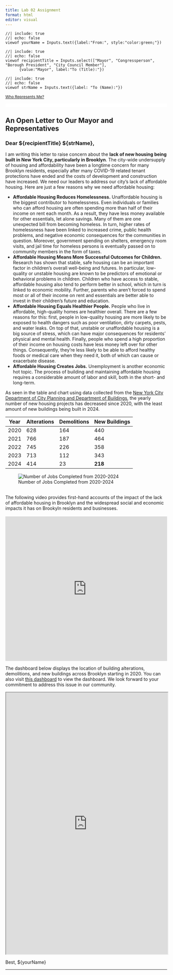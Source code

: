```yaml
---
title: Lab 02 Assignment
format: html
editor: visual
---
```


```ojs
//| include: true
//| echo: false
viewof yourName = Inputs.text({label:"From:", style:"color:green;"})
```

```ojs
//| include: true
//| echo: false
viewof recipientTitle = Inputs.select(["Mayor", "Congressperson", "Borough President", "City Council Member"],
      {value:"Mayor", label:"To (Title):"})
```

```ojs
//| include: true
//| echo: false
viewof strName = Inputs.text({label: "To (Name):"})
```

<p style="font-size:9pt"> [Who Represents Me?](https://www.mygovnyc.org/) </p>

<hr width="100%" style="height:10px;color:white;background-color:white">

## An Open Letter to Our Mayor and Representatives

### Dear \${recipientTitle} \${strName},

I am writing this letter to raise concern about the **lack of new housing being built in New York City, particularly in Brooklyn**. The city-wide undersupply of housing and affordability have been a longtime concern for many Brooklyn residents, especially after many COVID-19 related tenant protections have ended and the costs of development and construction have increased. We need our leaders to address our city's lack of affordable housing. Here are just a few reasons why we need affordable housing:

- **Affordable Housing Reduces Homelessness.** Unaffordable housing is the biggest contributor to homelessness. Even individuals or families who can afford housing are often spending more than half of their income on rent each month. As a result, they have less money available for other essentials, let alone savings. Many of them are one unexpected bill from becoming homeless. In turn, higher rates of homelessness have been linked to increased crime, public health problems, and negative economic consequences for the communities in question. Moreover, government spending on shelters, emergency room visits, and jail time for homeless persons is eventually passed on to community members in the form of taxes.
- **Affordable Housing Means More Successful Outcomes for Children.** Research has shown that stable, safe housing can be an important factor in children’s overall well-being and futures. In particular, low-quality or unstable housing are known to be predictors of emotional or behavioral problems in children. Children who have access to stable, affordable housing also tend to perform better in school, which in turn is linked to economic mobility. Further, parents who aren’t forced to spend most or all of their income on rent and essentials are better able to invest in their children’s future and education.
- **Affordable Housing Equals Healthier People.** People who live in affordable, high-quality homes are healthier overall. There are a few reasons for this: first, people in low-quality housing are more likely to be exposed to health dangers such as poor ventilation, dirty carpets, pests, and water leaks. On top of that, unstable or unaffordable housing is a big source of stress, which can have major consequences for residents’ physical and mental health. Finally, people who spend a high proportion of their income on housing costs have less money left over for other things. Consequently, they’re less likely to be able to afford healthy foods or medical care when they need it, both of which can cause or exacerbate disease.
- **Affordable Housing Creates Jobs.** Unemployment is another economic hot topic. The process of building and maintaining affordable housing requires a considerable amount of labor and skill, both in the short- and long-term.

As seen in the table and chart using data collected from the [New York City Department of City Planning and Department of Buildings](https://www.nyc.gov/site/planning/data-maps/open-data/dwn-housing-database.page), the yearly number of new housing projects has decreased since 2020, with the least amount of new buildings being built in 2024.

| Year  | Alterations | Demolitions | New Buildings |
|-----|------|-----|------|
| 2020  | 628 | 164 | 440 | 
| 2021  | 766 | 187 | 464 |
| 2022  | 745 | 226 | 358 |
| 2023  | 713 | 112 | 343 |
| 2024  | 414 | 23 | **218** |

![Number of Jobs Completed from 2020-2024](https://i.imgur.com/tkTQpvr.png)

<br>The following video provides first-hand accounts of the impact of the lack of affordable housing in Brooklyn and the widespread social and economic impacts it has on Brookyln residents and businesses.</br>
<br><iframe width=100% height="450" src="https://www.youtube.com/embed/GFbAjP4Mg40?si=ztvYaooJ3lFpPEpk" title="YouTube video player" frameborder="0" allow="accelerometer; autoplay; clipboard-write; encrypted-media; gyroscope; picture-in-picture; web-share" referrerpolicy="strict-origin-when-cross-origin" allowfullscreen></iframe></br>

The dashboard below displays the location of building alterations, demolitions, and new buildings across Brooklyn starting in 2020. You can also visit [this dashboard](https://www.arcgis.com/apps/dashboards/f6c66dce068547a09db612526c3f5940) to view the dashboard. We look forward to your commitment to address this issue in our community.

::: {.column-screen-inset}
<iframe width=100% height="815" src="https://www.arcgis.com/apps/dashboards/f6c66dce068547a09db612526c3f5940" title="ArcGIS Dashboard" frameborder="1" allowfullscreen></iframe>
:::

Best,
\${yourName}

------------------------------------------------------------------------
